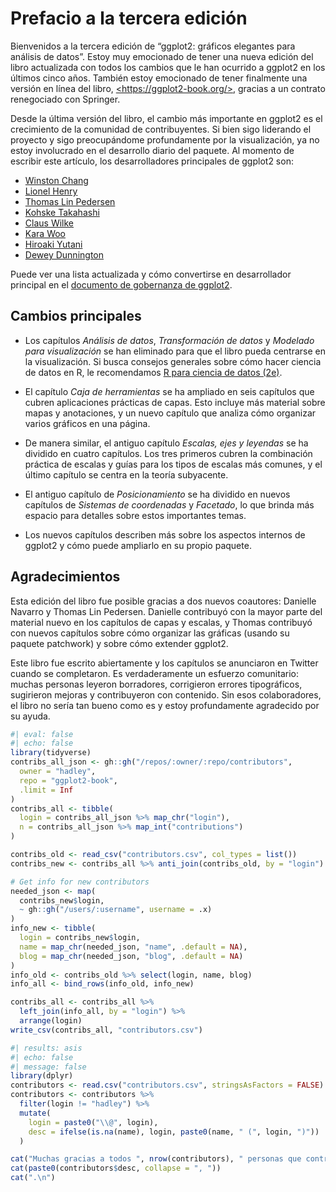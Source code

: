 # Prefacio a la tercera edición {#sec-preface-3e .unnumbered}

Bienvenidos a la tercera edición de "ggplot2: gráficos elegantes para análisis de datos". Estoy muy emocionado de tener una nueva edición del libro actualizada con todos los cambios que le han ocurrido a ggplot2 en los últimos cinco años. También estoy emocionado de tener finalmente una versión en línea del libro, [\<https://ggplot2-book.org/\>](https://ggplot2-book.org/){.uri}, gracias a un contrato renegociado con Springer.

Desde la última versión del libro, el cambio más importante en ggplot2 es el crecimiento de la comunidad de contribuyentes. Si bien sigo liderando el proyecto y sigo preocupándome profundamente por la visualización, ya no estoy involucrado en el desarrollo diario del paquete. Al momento de escribir este artículo, los desarrolladores principales de ggplot2 son:

-   [Winston Chang](https://github.com/wch)
-   [Lionel Henry](https://github.com/lionel-)
-   [Thomas Lin Pedersen](https://github.com/thomasp85)
-   [Kohske Takahashi](https://github.com/kohske)
-   [Claus Wilke](https://github.com/clauswilke)
-   [Kara Woo](https://github.com/karawoo)
-   [Hiroaki Yutani](https://github.com/yutannihilation)
-   [Dewey Dunnington](https://github.com/paleolimbot)

Puede ver una lista actualizada y cómo convertirse en desarrollador principal en el [documento de gobernanza de ggplot2](https://github.com/tidyverse/ggplot2/blob/master/GOVERNANCE.md).

## Cambios principales {.unnumbered}

-   Los capítulos *Análisis de datos*, *Transformación de datos* y *Modelado para visualización* se han eliminado para que el libro pueda centrarse en la visualización. Si busca consejos generales sobre cómo hacer ciencia de datos en R, le recomendamos [R para ciencia de datos (2e)](https://r4ds.hadley.nz).

-   El capítulo *Caja de herramientas* se ha ampliado en seis capítulos que cubren aplicaciones prácticas de capas. Esto incluye más material sobre mapas y anotaciones, y un nuevo capítulo que analiza cómo organizar varios gráficos en una página.

-   De manera similar, el antiguo capítulo *Escalas, ejes y leyendas* se ha dividido en cuatro capítulos. Los tres primeros cubren la combinación práctica de escalas y guías para los tipos de escalas más comunes, y el último capítulo se centra en la teoría subyacente.

-   El antiguo capítulo de *Posicionamiento* se ha dividido en nuevos capítulos de *Sistemas de coordenadas* y *Facetado*, lo que brinda más espacio para detalles sobre estos importantes temas.

-   Los nuevos capítulos describen más sobre los aspectos internos de ggplot2 y cómo puede ampliarlo en su propio paquete.

## Agradecimientos {.unnumbered}

Esta edición del libro fue posible gracias a dos nuevos coautores: Danielle Navarro y Thomas Lin Pedersen. Danielle contribuyó con la mayor parte del material nuevo en los capítulos de capas y escalas, y Thomas contribuyó con nuevos capítulos sobre cómo organizar las gráficas (usando su paquete patchwork) y sobre cómo extender ggplot2.

Este libro fue escrito abiertamente y los capítulos se anunciaron en Twitter cuando se completaron. Es verdaderamente un esfuerzo comunitario: muchas personas leyeron borradores, corrigieron errores tipográficos, sugirieron mejoras y contribuyeron con contenido. Sin esos colaboradores, el libro no sería tan bueno como es y estoy profundamente agradecido por su ayuda.

```r
#| eval: false
#| echo: false
library(tidyverse)
contribs_all_json <- gh::gh("/repos/:owner/:repo/contributors",
  owner = "hadley",
  repo = "ggplot2-book",
  .limit = Inf
)
contribs_all <- tibble(
  login = contribs_all_json %>% map_chr("login"),
  n = contribs_all_json %>% map_int("contributions")
)

contribs_old <- read_csv("contributors.csv", col_types = list())
contribs_new <- contribs_all %>% anti_join(contribs_old, by = "login")

# Get info for new contributors
needed_json <- map(
  contribs_new$login, 
  ~ gh::gh("/users/:username", username = .x)
)
info_new <- tibble(
  login = contribs_new$login,
  name = map_chr(needed_json, "name", .default = NA),
  blog = map_chr(needed_json, "blog", .default = NA)
)
info_old <- contribs_old %>% select(login, name, blog)
info_all <- bind_rows(info_old, info_new)

contribs_all <- contribs_all %>% 
  left_join(info_all, by = "login") %>% 
  arrange(login)
write_csv(contribs_all, "contributors.csv")
```

```r
#| results: asis
#| echo: false
#| message: false
library(dplyr)
contributors <- read.csv("contributors.csv", stringsAsFactors = FALSE)
contributors <- contributors %>% 
  filter(login != "hadley") %>% 
  mutate(
    login = paste0("\\@", login),
    desc = ifelse(is.na(name), login, paste0(name, " (", login, ")"))
  )

cat("Muchas gracias a todos ", nrow(contributors), " personas que contribuyeron con mejoras específicas a través de pull request de GitHub (en orden alfabético por nombre de usuario): ", sep = "")
cat(paste0(contributors$desc, collapse = ", "))
cat(".\n")
```

